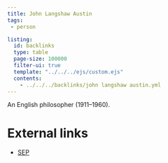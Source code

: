 ```yaml
---
title: John Langshaw Austin
tags:
 - person 

listing:
  id: backlinks
  type: table
  page-size: 100000
  filter-ui: true
  template: "../../../ejs/custom.ejs"
  contents:
    - ../../../backlinks/john langshaw austin.yml
---
```


An English philosopher (1911–1960).

# External links
- [SEP](https://plato.stanford.edu/entries/austin-jl/)